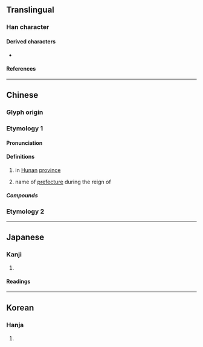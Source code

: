 {{also|源}}
{{character info/new}}
==Translingual==

===Han character===
{{Han char|rn=85|rad=水|as=04|sn=7|four=31111|canj=EMMU|ids=⿰氵元}}

====Derived characters====
* {{l|mul|[[𩂷]], [[𤂕]]}}

====References====
{{Han ref|kx=0610.020|dkj=17186|dj=1002.120|hdz=31558.030|uh=6C85}}

----

==Chinese==
{{zh-forms}}

===Glyph origin===
{{Han etym}}

===Etymology 1===
{{zh-wp|zh:沅江|en:Yuan River}}
{{zh-wp|zh:沅州}}

====Pronunciation====
{{zh-pron
|m=yuán
|c=jyun4
|mn=goán/goân
|mc=y
|oc=y
|cat=pn
}}

====Definitions====
{{zh-hanzi}}

# {{zh-div|江}} {{w|Yuan River}} in [[Hunan]] [[province]]
# {{zh-div|州}} name of [[prefecture]] during the reign of {{w|Wu Zetian}}

=====Compounds=====
{{zh-der|沅江|沅州}}

===Etymology 2===
{{zh-see|源|ss}}

----

==Japanese==

===Kanji===
{{ja-kanji|grade=|rs=水04}}

# {{defn|lang=ja|sort=水04}}

====Readings====
{{ja-readings
|goon=ごん
|kanon=げん
|kanyoon=がん
|kun=みなもと-
}}

----

==Korean==

===Hanja===
{{ko-hanja|hangeul=원|eumhun=|rv=won|mr=wŏn|y=wen}}

# {{defn|lang=ko|sort=水04}}